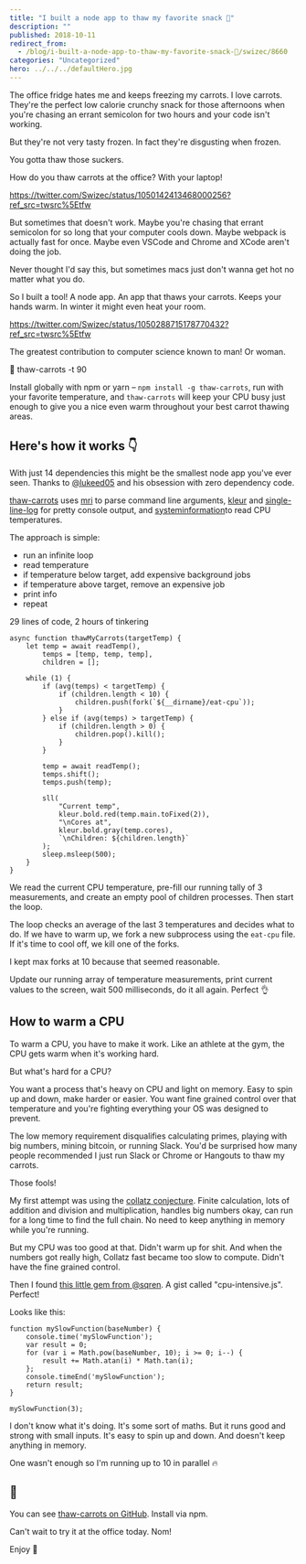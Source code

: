 ```yaml
---
title: "I built a node app to thaw my favorite snack 🥕"
description: ""
published: 2018-10-11
redirect_from:
  - /blog/i-built-a-node-app-to-thaw-my-favorite-snack-🥕/swizec/8660
categories: "Uncategorized"
hero: ../../../defaultHero.jpg
---
```


<!-- wp:paragraph -->

The office fridge hates me and keeps freezing my carrots. I love carrots. They're the perfect low calorie crunchy snack for those afternoons when you're chasing an errant semicolon for two hours and your code isn't working.

<!-- /wp:paragraph -->

<!-- wp:paragraph -->

But they're not very tasty frozen. In fact they're disgusting when frozen.

<!-- /wp:paragraph -->

<!-- wp:paragraph -->

You gotta thaw those suckers.

<!-- /wp:paragraph -->

<!-- wp:paragraph -->

How do you thaw carrots at the office? With your laptop!

<!-- /wp:paragraph -->

<!-- wp:paragraph {"className":"twitter-tweet"} -->

https://twitter.com/Swizec/status/1050142413468000256?ref_src=twsrc%5Etfw

<!-- /wp:paragraph -->

<!-- wp:paragraph -->

But sometimes that doesn't work. Maybe you're chasing that errant semicolon for so long that your computer cools down. Maybe webpack is actually fast for once. Maybe even VSCode and Chrome and XCode aren't doing the job.

<!-- /wp:paragraph -->

<!-- wp:paragraph -->

Never thought I'd say this, but sometimes macs just don't wanna get hot no matter what you do.

<!-- /wp:paragraph -->

<!-- wp:paragraph -->

So I built a tool! A node app. An app that thaws your carrots. Keeps your hands warm. In winter it might even heat your room.

<!-- /wp:paragraph -->

<!-- wp:paragraph {"className":"twitter-tweet"} -->

https://twitter.com/Swizec/status/1050288715178770432?ref_src=twsrc%5Etfw

<!-- /wp:paragraph -->

<!-- wp:paragraph -->

The greatest contribution to computer science known to man! Or woman.

<!-- /wp:paragraph -->

<!-- wp:paragraph -->

🥕 thaw-carrots -t 90

<!-- /wp:paragraph -->

<!-- wp:paragraph -->

Install globally with npm or yarn – `npm install -g thaw-carrots`, run with your favorite temperature, and `thaw-carrots` will keep your CPU busy just enough to give you a nice even warm throughout your best carrot thawing areas.

<!-- /wp:paragraph -->

<!-- wp:heading -->

## Here's how it works 👇

<!-- /wp:heading -->

<!-- wp:paragraph -->

With just 14 dependencies this might be the smallest node app you've ever seen. Thanks to [@lukeed05](https://twitter.com/lukeed05) and his obsession with zero dependency code.

<!-- /wp:paragraph -->

<!-- wp:paragraph -->

[thaw-carrots](https://github.com/Swizec/thaw-carrots) uses [mri](https://github.com/lukeed/mri) to parse command line arguments, [kleur](https://github.com/lukeed/kleur) and [single-line-log](https://github.com/freeall/single-line-log) for pretty console output, and [systeminformation](https://github.com/sebhildebrandt/systeminformation)to read CPU temperatures.

<!-- /wp:paragraph -->

<!-- wp:paragraph -->

The approach is simple:

<!-- /wp:paragraph -->

<!-- wp:list -->

- run an infinite loop
- read temperature
- if temperature below target, add expensive background jobs
- if temperature above target, remove an expensive job
- print info
- repeat

<!-- /wp:list -->

<!-- wp:paragraph -->

29 lines of code, 2 hours of tinkering

<!-- /wp:paragraph -->

<!-- wp:code -->

    async function thawMyCarrots(targetTemp) {
        let temp = await readTemp(),
            temps = [temp, temp, temp],
            children = [];

        while (1) {
            if (avg(temps) < targetTemp) {
                if (children.length < 10) {
                    children.push(fork(`${__dirname}/eat-cpu`));
                }
            } else if (avg(temps) > targetTemp) {
                if (children.length > 0) {
                    children.pop().kill();
                }
            }

            temp = await readTemp();
            temps.shift();
            temps.push(temp);

            sll(
                "Current temp",
                kleur.bold.red(temp.main.toFixed(2)),
                "\nCores at",
                kleur.bold.gray(temp.cores),
                `\nChildren: ${children.length}`
            );
            sleep.msleep(500);
        }
    }

<!-- /wp:code -->

<!-- wp:paragraph -->

We read the current CPU temperature, pre-fill our running tally of 3 measurements, and create an empty pool of children processes. Then start the loop.

<!-- /wp:paragraph -->

<!-- wp:paragraph -->

The loop checks an average of the last 3 temperatures and decides what to do. If we have to warm up, we fork a new subprocess using the `eat-cpu` file. If it's time to cool off, we kill one of the forks.

<!-- /wp:paragraph -->

<!-- wp:paragraph -->

I kept max forks at 10 because that seemed reasonable.

<!-- /wp:paragraph -->

<!-- wp:paragraph -->

Update our running array of temperature measurements, print current values to the screen, wait 500 milliseconds, do it all again. Perfect 👌

<!-- /wp:paragraph -->

<!-- wp:heading -->

## How to warm a CPU

<!-- /wp:heading -->

<!-- wp:paragraph -->

To warm a CPU, you have to make it work. Like an athlete at the gym, the CPU gets warm when it's working hard.

<!-- /wp:paragraph -->

<!-- wp:paragraph -->

But what's hard for a CPU?

<!-- /wp:paragraph -->

<!-- wp:paragraph -->

You want a process that's heavy on CPU and light on memory. Easy to spin up and down, make harder or easier. You want fine grained control over that temperature and you're fighting everything your OS was designed to prevent.

<!-- /wp:paragraph -->

<!-- wp:paragraph -->

The low memory requirement disqualifies calculating primes, playing with big numbers, mining bitcoin, or running Slack. You'd be surprised how many people recommended I just run Slack or Chrome or Hangouts to thaw my carrots.

<!-- /wp:paragraph -->

<!-- wp:paragraph -->

Those fools!

<!-- /wp:paragraph -->

<!-- wp:paragraph -->

My first attempt was using the [collatz conjecture](https://en.wikipedia.org/wiki/Collatz_conjecture). Finite calculation, lots of addition and division and multiplication, handles big numbers okay, can run for a long time to find the full chain. No need to keep anything in memory while you're running.

<!-- /wp:paragraph -->

<!-- wp:paragraph -->

But my CPU was too good at that. Didn't warm up for shit. And when the numbers got really high, Collatz fast became too slow to compute. Didn't have the fine grained control.

<!-- /wp:paragraph -->

<!-- wp:paragraph -->

Then I found [this little gem from @sqren](https://gist.github.com/sqren/5083d73f184acae0c5b7). A gist called "cpu-intensive.js". Perfect!

<!-- /wp:paragraph -->

<!-- wp:paragraph -->

Looks like this:

<!-- /wp:paragraph -->

<!-- wp:code -->

    function mySlowFunction(baseNumber) {
        console.time('mySlowFunction');
        var result = 0;
        for (var i = Math.pow(baseNumber, 10); i >= 0; i--) {
            result += Math.atan(i) * Math.tan(i);
        };
        console.timeEnd('mySlowFunction');
        return result;
    }

    mySlowFunction(3);

<!-- /wp:code -->

<!-- wp:paragraph -->

I don't know what it's doing. It's some sort of maths. But it runs good and strong with small inputs. It's easy to spin up and down. And doesn't keep anything in memory.

<!-- /wp:paragraph -->

<!-- wp:paragraph -->

One wasn't enough so I'm running up to 10 in parallel 🔥

<!-- /wp:paragraph -->

<!-- wp:heading -->

## 🥕

<!-- /wp:heading -->

<!-- wp:paragraph -->

You can see [thaw-carrots on GitHub](https://github.com/Swizec/thaw-carrots). Install via npm.

<!-- /wp:paragraph -->

<!-- wp:paragraph -->

Can't wait to try it at the office today. Nom!

<!-- /wp:paragraph -->

<!-- wp:paragraph -->

Enjoy 🥕

<!-- /wp:paragraph -->
